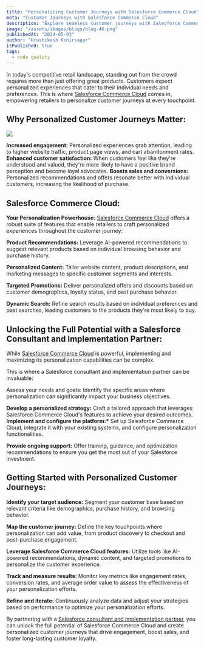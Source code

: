 ```yaml
---
title: "Personalizing Customer Journeys with Salesforce Commerce Cloud"
meta: "Customer Journeys with Salesforce Commerce Cloud"
description: "Explore seamless customer journeys with Salesforce Commerce Cloud. Discover how this powerful platform optimizes every step."
image: "/assets/images/blogs/blog-40.png"
publishedAt: "2024-05-03"
author: "Hrushikesh Kshirsagar"
isPublished: true
tags:
  - code quality
---
```


In today's competitive retail landscape, standing out from the crowd requires more than just offering great products. Customers expect personalized experiences that cater to their individual needs and preferences. This is where [Salesforce Commerce Cloud](https://cloudprism.in/salesforce-consultation) comes in, empowering retailers to personalize customer journeys at every touchpoint.

## Why Personalized Customer Journeys Matter:

<Image src="/assets/images/blogs/blog-41.png" />

**Increased engagement:** Personalized experiences grab attention, leading to higher website traffic, product page views, and cart abandonment rates.
**Enhanced customer satisfaction:** When customers feel like they're understood and valued, they're more likely to have a positive brand perception and become loyal advocates.
**Boosts sales and conversions:** Personalized recommendations and offers resonate better with individual customers, increasing the likelihood of purchase.

## Salesforce Commerce Cloud:

**Your Personalization Powerhouse:** [Salesforce Commerce Cloud](https://cloudprism.in/salesforce-consultation) offers a robust suite of features that enable retailers to craft personalized experiences throughout the customer journey:

**Product Recommendations:** Leverage AI-powered recommendations to suggest relevant products based on individual browsing behavior and purchase history.

**Personalized Content:** Tailor website content, product descriptions, and marketing messages to specific customer segments and interests.

**Targeted Promotions:** Deliver personalized offers and discounts based on customer demographics, loyalty status, and past purchase behavior.

**Dynamic Search:** Refine search results based on individual preferences and past searches, leading customers to the products they're most likely to buy.

## Unlocking the Full Potential with a Salesforce Consultant and Implementation Partner:

While [Salesforce Commerce Cloud](https://cloudprism.in/salesforce-consultation) is powerful, implementing and maximizing its personalization capabilities can be complex.

This is where a Salesforce consultant and implementation partner can be invaluable:

Assess your needs and goals: Identify the specific areas where personalization can significantly impact your business objectives.

**Develop a personalized strategy:** Craft a tailored approach that leverages Salesforce Commerce Cloud's features to achieve your desired outcomes.
**Implement and configure the platform:\*** Set up Salesforce Commerce Cloud, integrate it with your existing systems, and configure personalization functionalities.

**Provide ongoing support:** Offer training, guidance, and optimization recommendations to ensure you get the most out of your Salesforce investment.

## Getting Started with Personalized Customer Journeys:

**Identify your target audience:** Segment your customer base based on relevant criteria like demographics, purchase history, and browsing behavior.

**Map the customer journey:** Define the key touchpoints where personalization can add value, from product discovery to checkout and post-purchase engagement.

**Leverage Salesforce Commerce Cloud features:** Utilize tools like AI-powered recommendations, dynamic content, and targeted promotions to personalize the customer experience.

**Track and measure results:** Monitor key metrics like engagement rates, conversion rates, and average order value to assess the effectiveness of your personalization efforts.

**Refine and iterate:** Continuously analyze data and adjust your strategies based on performance to optimize your personalization efforts.

By partnering with a [Salesforce consultant and implementation partner](https://cloudprism.in/salesforce-consultation), you can unlock the full potential of Salesforce Commerce Cloud and create personalized customer journeys that drive engagement, boost sales, and foster long-lasting customer loyalty.
